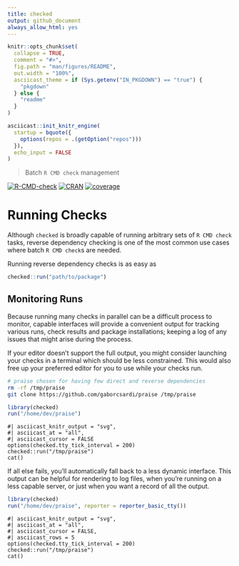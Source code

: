 ```yaml
---
title: checked
output: github_document
always_allow_html: yes
---
```


<!-- README.md is generated from README.Rmd. Please edit that file -->

```r
knitr::opts_chunk$set(
  collapse = TRUE,
  comment = "#>",
  fig.path = "man/figures/README",
  out.width = "100%",
  asciicast_theme = if (Sys.getenv("IN_PKGDOWN") == "true") {
    "pkgdown"
  } else {
    "readme"
  }
)

asciicast::init_knitr_engine(
  startup = bquote({
    options(repos = .(getOption("repos")))
  }),
  echo_input = FALSE
)
```

> Batch `R CMD check` management

<!-- badges: start -->
[![R-CMD-check](https://github.com/Genentech/checked/actions/workflows/R-CMD-check.yaml/badge.svg)](https://github.com/Genentech/checked/actions/workflows/R-CMD-check.yaml/badge.svg)
[![CRAN](https://img.shields.io/cran/v/checked.svg)](https://cran.r-project.org/package=checked)
[![coverage](https://codecov.io/gh/Genentech/checked/branch/main/graph/badge.svg)](https://app.codecov.io/gh/Genentech/checked/tree/main)
<!-- badges: end -->


# Running Checks

Although `checked` is broadly capable of running arbitrary sets of `R CMD check`
tasks, reverse dependency checking is one of the most common use cases where
batch `R CMD check`s are needed. 

Running reverse dependency checks is as easy as

```r
checked::run("path/to/package")
```

## Monitoring Runs

Because running many checks in parallel can be a difficult process to monitor,
capable interfaces will provide a convenient output for tracking various
runs, check results and package installations; keeping a log of any issues 
that might arise during the process.

If your editor doesn't support the full output, you might consider launching
your checks in a terminal which should be less constrained. This would also
free up your preferred editor for you to use while your checks run.

```sh
# praise chosen for having few direct and reverse dependencies
rm -rf /tmp/praise
git clone https://github.com/gaborcsardi/praise /tmp/praise
```
```r
library(checked)
run("/home/dev/praise")
```
```asciicast
#| asciicast_knitr_output = "svg",
#| asciicast_at = "all",
#| asciicast_cursor = FALSE
options(checked.tty_tick_interval = 200)
checked::run("/tmp/praise")
cat()
```

If all else fails, you'll automatically fall back to a less dynamic interface.
This output can be helpful for rendering to log files, when you're running on a
less capable server, or just when you want a record of all the output.

```r
library(checked)
run("/home/dev/praise", reporter = reporter_basic_tty())
```
```asciicast
#| asciicast_knitr_output = "svg",
#| asciicast_at = "all",
#| asciicast_cursor = FALSE,
#| asciicast_rows = 5
options(checked.tty_tick_interval = 200)
checked::run("/tmp/praise")
cat()
```
